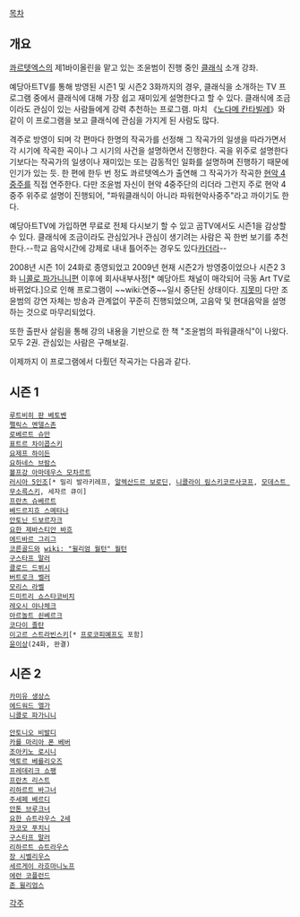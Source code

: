 [[목차]]
== 개요 ==
[[콰르텟엑스]]의 제1바이올린을 맡고 있는 조윤범이 진행 중인 [[클래식]] 소개 강좌.

예당아트TV를 통해 방영된 시즌1 및 시즌2 3화까지의 경우, 클래식을 소개하는 TV 프로그램 중에서 클래식에 대해 가장 쉽고 재미있게 설명한다고 할 수 있다. 클래식에 조금이라도 관심이 있는 사람들에게 강력 추천하는 프로그램. 마치 《[[노다메 칸타빌레]]》와 같이 이 프로그램을 보고 클래식에 관심을 가지게 된 사람도 많다. 

격주로 방영이 되며 각 편마다 한명의 작곡가를 선정해 그 작곡가의 일생을 따라가면서 각 시기에 작곡한 곡이나 그 시기의 사건을 설명하면서 진행한다. 곡을 위주로 설명한다기보다는 작곡가의 일생이나 재미있는 또는 감동적인 일화를 설명하며 진행하기 때문에 인기가 있는 듯. 한 편에 한두 번 정도 콰르텟엑스가 출연해 그 작곡가가 작곡한 [[현악 4중주]]를 직접 연주한다. 다만 조윤범 자신이 현악 4중주단의 리더라 그런지 주로 현악 4중주 위주로 설명이 진행되어, "파워클래식이 아니라 파워현악사중주"라고 까이기도 한다.

예당아트TV에 가입하면 무료로 전체 다시보기 할 수 있고 곰TV에서도 시즌1을 감상할수 있다. 클래식에 조금이라도 관심있거나 관심이 생기려는 사람은 꼭 한번 보기를 추천한다.--학교 음악시간에 강제로 내내 틀어주는 경우도 있다[[카더라]]--

2008년 시즌 1이 24화로 종영되었고 2009년 현재 시즌2가 방영중이었으나 시즌2 3화 [[니콜로 파가니니]]편 이후에 회사내부사정[* 예당아트 채널이 매각되어 극동 Art TV로 바뀌었다.]으로 인해 프로그램이 ~~wiki:연중~~일시 중단된 상태이다. [[지못미]] 다만 조윤범의 강연 자체는 방송과 관계없이 꾸준히 진행되었으며, 고음악 및 현대음악을 설명하는 것으로 마무리되었다.

또한 출판사 살림을 통해 강의 내용을 기반으로 한 책 "조윤범의 파워클래식"이 나왔다. 모두 2권. 관심있는 사람은 구해보길.

이제까지 이 프로그램에서 다뤘던 작곡가는 다음과 같다.

== 시즌 1 ==
 [[루트비히 판 베토벤]]
 [[펠릭스 멘델스존]]
 [[로베르트 슈만]]
 [[표트르 차이콥스키]]
 [[요제프 하이든]]
 [[요하네스 브람스]]
 [[볼프강 아마데우스 모차르트]]
 [[러시아 5인조]][* 밀리 발라키레프, [[알렉산드르 보로딘]], [[니콜라이 림스키코르사코프]], [[모데스트 무소륵스키]], 세자르 큐이]
 [[프란츠 슈베르트]]
 [[베드르지흐 스메타나]]
 [[안토닌 드보르자크]]
 [[요한 제바스티안 바흐]]
 [[에드바르 그리그]]
 [[코른골드]]와 [[wiki: "윌리엄 월턴" 월턴]]
 [[구스타프 말러]]
 [[클로드 드뷔시]]
 [[버트로크 벨러]]
 [[모리스 라벨]]
 [[드미트리 쇼스타코비치]]
 [[레오시 야나체크]]
 [[아르놀트 쇤베르크]]
 [[코다이 졸탄]]
 [[이고르 스트라빈스키]][* [[프로코피예프]]도 포함]
 [[윤이상]](24화, 완결)

== 시즌 2 ==
 [[카미유 생상스]]
 [[에드워드 엘가]]
 [[니콜로 파가니니]]

 [[안토니오 비발디]]
 [[카를 마리아 폰 베버]]
 [[조아키노 로시니]]
 [[엑토르 베를리오즈]]
 [[프레데리크 쇼팽]]
 [[프란츠 리스트]]
 [[리하르트 바그너]]
 [[주세페 베르디]]
 [[안톤 브루크너]]
 [[요한 슈트라우스 2세]]
 [[자코모 푸치니]]
 [[구스타프 말러]]
 [[리하르트 슈트라우스]]
 [[장 시벨리우스]]
 [[세르게이 라흐마니노프]]
 [[에런 코플런드]]
 [[존 윌리엄스]]

[[각주]]
